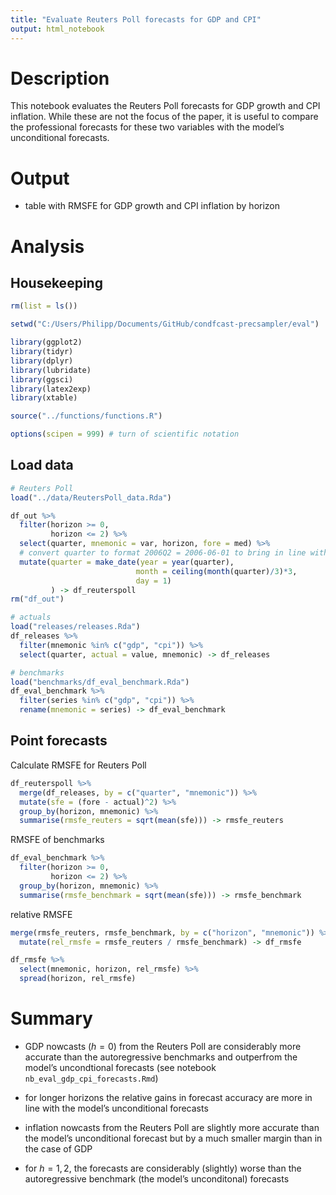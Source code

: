 ```yaml
---
title: "Evaluate Reuters Poll forecasts for GDP and CPI"
output: html_notebook
---
```


# Description

This notebook evaluates the Reuters Poll forecasts for GDP growth and CPI inflation. While these are not the focus of the paper, it is useful to compare the professional forecasts for these two variables with the model's unconditional forecasts. 

# Output

- table with RMSFE for GDP growth and CPI inflation by horizon

# Analysis

## Housekeeping

```r
rm(list = ls())

setwd("C:/Users/Philipp/Documents/GitHub/condfcast-precsampler/eval")

library(ggplot2)
library(tidyr)
library(dplyr)
library(lubridate)
library(ggsci)
library(latex2exp)
library(xtable)

source("../functions/functions.R")

options(scipen = 999) # turn of scientific notation
```


## Load data

```r
# Reuters Poll
load("../data/ReutersPoll_data.Rda")

df_out %>% 
  filter(horizon >= 0, 
         horizon <= 2) %>% 
  select(quarter, mnemonic = var, horizon, fore = med) %>% 
  # convert quarter to format 2006Q2 = 2006-06-01 to bring in line with df_releases!
  mutate(quarter = make_date(year = year(quarter), 
                            month = ceiling(month(quarter)/3)*3, 
                            day = 1)
         ) -> df_reuterspoll 
rm("df_out")

# actuals
load("releases/releases.Rda")
df_releases %>% 
  filter(mnemonic %in% c("gdp", "cpi")) %>% 
  select(quarter, actual = value, mnemonic) -> df_releases

# benchmarks
load("benchmarks/df_eval_benchmark.Rda")
df_eval_benchmark %>% 
  filter(series %in% c("gdp", "cpi")) %>% 
  rename(mnemonic = series) -> df_eval_benchmark
```

## Point forecasts

Calculate RMSFE for Reuters Poll

```r
df_reuterspoll %>% 
  merge(df_releases, by = c("quarter", "mnemonic")) %>% 
  mutate(sfe = (fore - actual)^2) %>% 
  group_by(horizon, mnemonic) %>% 
  summarise(rmsfe_reuters = sqrt(mean(sfe))) -> rmsfe_reuters
```
RMSFE of benchmarks

```r
df_eval_benchmark %>% 
  filter(horizon >= 0, 
         horizon <= 2) %>% 
  group_by(horizon, mnemonic) %>% 
  summarise(rmsfe_benchmark = sqrt(mean(sfe))) -> rmsfe_benchmark
```
relative RMSFE

```r
merge(rmsfe_reuters, rmsfe_benchmark, by = c("horizon", "mnemonic")) %>% 
  mutate(rel_rmsfe = rmsfe_reuters / rmsfe_benchmark) -> df_rmsfe

df_rmsfe %>% 
  select(mnemonic, horizon, rel_rmsfe) %>% 
  spread(horizon, rel_rmsfe)
```

# Summary

- GDP nowcasts ($h=0$) from the Reuters Poll are considerably more accurate than the autoregressive benchmarks and outperfrom the model's uncondtional forecasts (see notebook `nb_eval_gdp_cpi_forecasts.Rmd`)

- for longer horizons the relative gains in forecast accuracy are more in line with the model's unconditional forecasts

- inflation nowcasts from the Reuters Poll are slightly more accurate than the model's unconditional forecast but by a much smaller margin than in the case of GDP

- for $h={1,2}$, the forecasts are considerably (slightly) worse than the autoregressive benchmark (the model's unconditonal) forecasts

